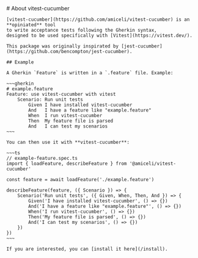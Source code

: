 
<Layout title="Presentation">
	# About vitest-cucumber

    [vitest-cucumber](https://github.com/amiceli/vitest-cucumber) is an **opiniated** tool 
    to write acceptance tests following the Gherkin syntax,
    designed to be used specifically with [Vitest](https://vitest.dev/).

    This package was originally inspirated by [jest-cucumber](https://github.com/bencompton/jest-cucumber).

    ## Example

    A Gherkin `Feature` is written in a `.feature` file. Example: 

    ~~~gherkin
    # example.feature
    Feature: use vitest-cucumber with vitest
        Scenario: Run unit tests
            Given I have installed vitest-cucumber
            And   I have a feature like "example.feature"
            When  I run vitest-cucumber
            Then  My feature file is parsed
            And   I can test my scenarios
    ~~~

    You can then use it with **vitest-cucumber**: 

    ~~~ts
    // example-feature.spec.ts
    import { loadFeature, describeFeature } from '@amiceli/vitest-cucumber'

    const feature = await loadFeature('./example.feature')

    describeFeature(feature, ({ Scenario }) => {
        Scenario('Run unit tests', ({ Given, When, Then, And }) => {
            Given('I have installed vitest-cucumber', () => {})
            And('I have a feature like "example.feature"', () => {})
            When('I run vitest-cucumber', () => {})
            Then('My feature file is parsed', () => {})
            And('I can test my scenarios', () => {})
        })
    })
    ~~~

    If you are interested, you can [install it here](/install).
</Layout>

